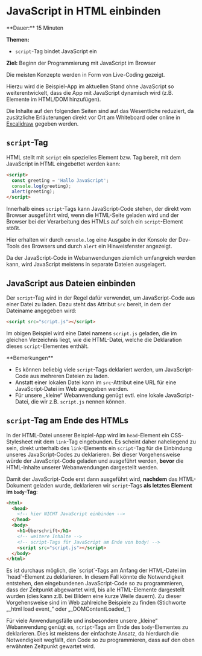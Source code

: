 
# JavaScript in HTML einbinden

<Callout>
  **Dauer:** 15 Minuten

  **Themen:**
  - `script`-Tag bindet JavaScript ein

  **Ziel:** Beginn der Programmierung mit JavaScript im Browser
</Callout>

<Callout type="info">
Die meisten Konzepte werden in Form von Live-Coding gezeigt.

Hierzu wird die Beispiel-App im aktuellen Stand ohne JavaScript
so weiterentwickelt, dass die App mit JavaScript dynamisch wird
(z.B. Elemente im HTML/DOM hinzufügen).

Die Inhalte auf den folgenden Seiten sind auf das Wesentliche
reduziert, da zusätzliche Erläuterungen direkt vor Ort am Whiteboard 
oder online in [Excalidraw](https://excalidraw.com) gegeben werden.
</Callout>

## `script`-Tag

HTML stellt mit `script` ein spezielles Element bzw. Tag bereit,
mit dem JavaScript in HTML eingebettet werden kann:

```html
<script>
  const greeting = 'Hallo JavaScript';
  console.log(greeting);
  alert(greeting);
</script>
```

Innerhalb eines `script`-Tags kann JavaScript-Code stehen, der
direkt vom Browser ausgeführt wird, wenn die HTML-Seite geladen
wird und der Browser bei der Verarbeitung des HTMLs auf solch
ein `script`-Element stößt.

Hier erhalten wir durch `console.log` eine Ausgabe in der Konsole 
der Dev-Tools des Browsers und durch `alert` ein Hinweisfenster angezeigt.

Da der JavaScript-Code in Webanwendungen ziemlich umfangreich
werden kann, wird JavaScript meistens in separate Dateien ausgelagert.

## JavaScript aus Dateien einbinden

Der `script`-Tag wird in der Regel dafür verwendet, um JavaScript-Code
aus einer Datei zu laden. Dazu steht das Attribut `src` bereit, in dem
der Dateiname angegeben wird:

```html
<script src="script.js"></script>
```

Im obigen Beispiel wird eine Datei namens `script.js` geladen, die 
im gleichen Verzeichnis liegt, wie die HTML-Datei, welche die Deklaration
dieses `script`-Elementes enthält.

<Callout type="info">
**Bemerkungen**

- Es können beliebig viele `script`-Tags deklariert werden, um JavaScript-Code aus mehreren Dateien zu laden.
- Anstatt einer lokalen Datei kann im `src`-Attribut eine URL für eine JavaScript-Datei im Web angegeben werden.
- Für unsere „kleine“ Webanwendung genügt evtl. eine lokale JavaScript-Datei, die wir z.B. `script.js` nennen können.
</Callout>

## `script`-Tag am Ende des HTMLs 

In der HTML-Datei unserer Beispiel-App wird im `head`-Element 
ein CSS-Stylesheet mit dem `link`-Tag eingebunden. Es scheint daher
naheliegend zu sein, direkt unterhalb des `link`-Elements ein `script`-Tag
für die Einbindung unseres JavaScript-Codes zu deklarieren. 
Bei dieser Vorgehensweise würde der JavaScript-Code geladen und
ausgeführt werden, **bevor** die HTML-Inhalte unserer Webanwendungen
dargestellt werden. 

Damit der JavaScript-Code erst dann ausgeführt wird, **nachdem** 
das HTML-Dokument geladen wurde, deklarieren wir `script`-Tags
**als letztes Element im `body`-Tag**:

```html
<html>
  <head>
    <!-- hier NICHT JavaScript einbinden -->
  </head>
  <body>
    <h1>Überschrift</h1>
    <!-- weitere Inhalte -->
    <!-- script-Tags für JavaScript am Ende von body! -->
    <script src="script.js"></script>
  </body>
</html>
```

<Callout type="info">
Es ist durchaus möglich, die `script`-Tags am Anfang der HTML-Datei
im `head`-Element zu deklarieren. In diesem Fall könnte die Notwendigkeit
entstehen, den eingebundenen JavaScript-Code so zu programmieren, dass der 
Zeitpunkt abgewartet wird, bis alle HTML-Elemente dargestellt wurden 
(dies kann z.B. bei Bildern eine kurze Weile dauern). Zu dieser Vorgehensweise 
sind im Web zahlreiche Beispiele zu finden (Stichworte „_html load event_“ oder „_DOMContentLoaded_“)

Für viele Anwendungsfälle und insbesondere unsere „kleine“ Webanwendung
genügt es, `script`-Tags am Ende des `body`-Elementes zu deklarieren. Dies
ist meistens der einfachste Ansatz, da hierdurch die Notwendigkeit wegfällt, 
den Code so zu programmieren, dass auf den oben erwähnten Zeitpunkt gewartet wird.
</Callout>
